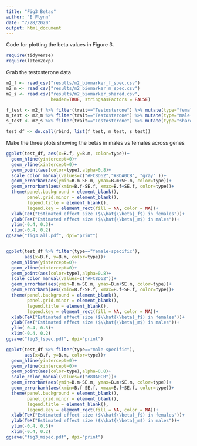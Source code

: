 ```yaml
---
title: "Fig3 Betas"
author: "E Flynn"
date: "7/28/2020"
output: html_document
---
```


Code for plotting the beta values in Figure 3. 

```r
require(tidyverse)
require(latex2exp)
```

Grab the testosterone data
```r
m2_f <- read_csv("results/m2_biomarker_f_spec.csv")
m2_m <- read_csv("results/m2_biomarker_m_spec.csv")
m2_s <- read.csv("results/m2_biomarker_shared.csv", 
                 header=TRUE, stringsAsFactors = FALSE)

f_test <- m2_f %>% filter(trait=="Testosterone") %>% mutate(type="female-specific")
m_test <- m2_m %>% filter(trait=="Testosterone") %>% mutate(type="male-specific")
s_test <- m2_s %>% filter(trait=="Testosterone") %>% mutate(type="shared")

test_df <- do.call(rbind, list(f_test, m_test, s_test))
```

Make the three plots showing the betas in males vs females across genes
```r
ggplot(test_df, aes(x=B.f, y=B.m, color=type))+
  geom_hline(yintercept=0)+
  geom_vline(xintercept=0)+
  geom_point(aes(color=type),alpha=0.8)+
  scale_color_manual(values=c("#FC8D62","#8DA0CB", "gray" ))+
  geom_errorbar(aes(ymin=B.m-SE.m, ymax=B.m+SE.m, color=type))+
  geom_errorbarh(aes(xmin=B.f-SE.f, xmax=B.f+SE.f, color=type))+
  theme(panel.background = element_blank(),
        panel.grid.minor = element_blank(), 
        legend.title = element_blank(),
        legend.key = element_rect(fill = NA, color = NA))+
  xlab(TeX("Estimated effect size ($\\hat{\\beta}_f$) in females"))+
  ylab(TeX("Estimated effect size ($\\hat{\\beta}_m$) in males"))+
  ylim(-0.4, 0.3)+
  xlim(-0.4, 0.2)
ggsave("fig3_all.pdf", dpi="print")


ggplot(test_df %>% filter(type=="female-specific"), 
       aes(x=B.f, y=B.m, color=type))+
  geom_hline(yintercept=0)+
  geom_vline(xintercept=0)+
  geom_point(aes(color=type),alpha=0.8)+
  scale_color_manual(values=c("#FC8D62"))+
  geom_errorbar(aes(ymin=B.m-SE.m, ymax=B.m+SE.m, color=type))+
  geom_errorbarh(aes(xmin=B.f-SE.f, xmax=B.f+SE.f, color=type))+
  theme(panel.background = element_blank(),
        panel.grid.minor = element_blank(), 
        legend.title = element_blank(), 
        legend.key = element_rect(fill = NA, color = NA))+
  xlab(TeX("Estimated effect size ($\\hat{\\beta}_f$) in females"))+
  ylab(TeX("Estimated effect size ($\\hat{\\beta}_m$) in males"))+
  ylim(-0.4, 0.3)+
  xlim(-0.4, 0.2)
ggsave("fig3_fspec.pdf", dpi="print")

ggplot(test_df %>% filter(type=="male-specific"), 
       aes(x=B.f, y=B.m, color=type))+
  geom_hline(yintercept=0)+
  geom_vline(xintercept=0)+
  geom_point(aes(color=type),alpha=0.8)+
  scale_color_manual(values=c("#8DA0CB"))+
  geom_errorbar(aes(ymin=B.m-SE.m, ymax=B.m+SE.m, color=type))+
  geom_errorbarh(aes(xmin=B.f-SE.f, xmax=B.f+SE.f, color=type))+
  theme(panel.background = element_blank(),
        panel.grid.minor = element_blank(), 
        legend.title = element_blank(), 
        legend.key = element_rect(fill = NA, color = NA))+
  xlab(TeX("Estimated effect size ($\\hat{\\beta}_f$) in females"))+
  ylab(TeX("Estimated effect size ($\\hat{\\beta}_m$) in males"))+
  ylim(-0.4, 0.3)+
  xlim(-0.4, 0.2)
ggsave("fig3_mspec.pdf", dpi="print")

```